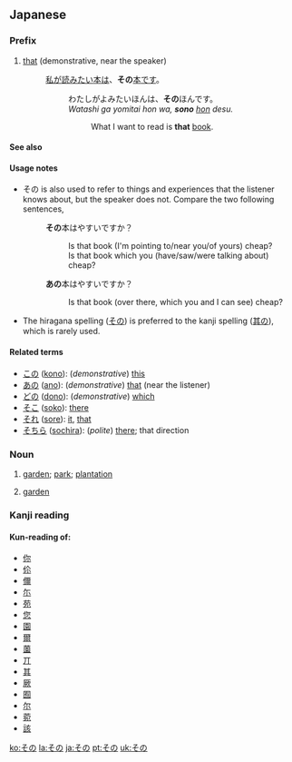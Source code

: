 ==Japanese==
===Prefix===
{{ja-pos|h|prefix|kanji=其の|rom=sono}}

# [[that]] (demonstrative, near the speaker)
#: [[私]]が[[読む|読みたい]][[本]][[は]]、'''その'''[[本]][[です]]。
#:: わたしがよみたいほんは、'''その'''ほんです。
#:: ''Watashi ga yomitai hon wa, '''sono''' [[hon]] desu.''
#::: What I want to read is '''that''' [[book]].

====See also====
{{Japanese demonstratives}}

====Usage notes====
* その is also used to refer to things and experiences that the listener knows about, but the speaker does not. Compare the two following sentences,
*: '''その'''本はやすいですか？
*:: Is that book (I'm pointing to/near you/of yours) cheap?
*:: Is that book which you (have/saw/were talking about) cheap?
*: '''あの'''本はやすいですか？
*:: Is that book (over there, which you and I can see) cheap?
*The hiragana spelling ([[その]]) is preferred to the kanji spelling ([[其の]]), which is rarely used.

====Related terms====
* [[この]] ([[kono]]): (''demonstrative'') [[this]]
* [[あの]] ([[ano]]): (''demonstrative'') [[that]] (near the listener)
* [[どの]] ([[dono]]): (''demonstrative'') [[which]]
* [[そこ]] ([[soko]]): [[there]]
* [[それ]] ([[sore]]): [[it]], [[that]]
* [[そちら]] ([[sochira]]): (''polite'') [[there]]; that direction

===Noun===
{{ja-noun|h|rom=sono}}

# {{ja-def|園}} [[garden]]; [[park]]; [[plantation]]
# {{ja-def|苑}} [[garden]]

===Kanji reading===
{{ja-kanjireading|rom=sono}}

====Kun-reading of:====
* [[你]]
* [[伱]]
* [[儞]]
* [[尓]]
* [[苑]]
* [[您]]
* [[園]]
* [[爾]]
* [[薗]]
* [[丌]]
* [[其]]
* [[厥]]
* [[囿]]
* [[尔]]
* [[菀]]
* [[該]]

[[ko:その]]
[[la:その]]
[[ja:その]]
[[pt:その]]
[[uk:その]]